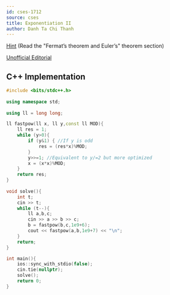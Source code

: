 ---
id: cses-1712
source: cses
title: Exponentiation II
author: Danh Ta Chi Thanh
---

[Hint](https://usaco.guide/CPH.pdf#page=212) (Read the "Fermat’s theorem and Euler’s" theorem section)

[Unofficial Editorial](https://codeforces.com/blog/entry/82103)

<LanguageSection>
<CPPSection>

## C++ Implementation

```cpp
#include <bits/stdc++.h>
 
using namespace std;
 
using ll = long long;

ll fastpow(ll x, ll y,const ll MOD){
	ll res = 1;
	while (y>0){
		if (y&1) { //If y is odd
			res = (res*x)%MOD;
		}
		y>>=1; //Equivalent to y/=2 but more optimized
		x = (x*x)%MOD;
	}
	return res;
}
 
void solve(){
	int t; 
	cin >> t;
	while (t--){
		ll a,b,c;
		cin >> a >> b >> c;
		b = fastpow(b,c,1e9+6);
		cout << fastpow(a,b,1e9+7) << "\n";
	}	
	return;
}

int main(){
	ios::sync_with_stdio(false);
	cin.tie(nullptr);
	solve();
	return 0;
}

```

</CPPSection>
</LanguageSection>
